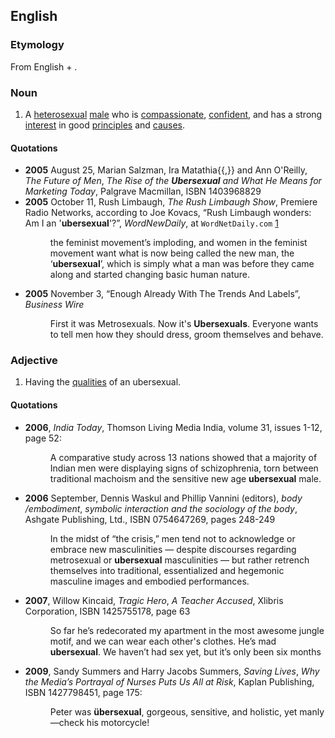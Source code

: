 ==English==

===Etymology===
From English {{term|uber-||above}} + {{term|sexual}}.

===Noun===
{{en-noun}}

# A [[heterosexual]] [[male]] who is [[compassionate]], [[confident]], and has a strong [[interest]] in good [[principle|principles]] and [[cause]]s.

====Quotations====
{{rfv}}
*'''2005''' August 25, Marian Salzman, Ira Matathia{{,}} and Ann O'Reilly, ''The Future of Men'', ''The Rise of the '''Ubersexual''' and What He Means for Marketing Today'', Palgrave Macmillan, ISBN 1403968829
*'''2005''' October 11, Rush Limbaugh, ''The Rush Limbaugh Show'', Premiere Radio Networks, according to Joe Kovacs, “Rush Limbaugh wonders: Am I an <nowiki>'</nowiki>'''ubersexual'''<nowiki>'</nowiki>?”, ''WordNewDaily'', at <tt>WordNetDaily.com</tt> [http://www.worldnetdaily.com/news/article.asp?ARTICLE_ID=46788]
*: <!--...-->the feminist movement’s imploding, and women in the feminist movement want what is now being called the new man, the ‘'''ubersexual'''’, which is simply what a man was before they came along and started changing basic human nature.
*'''2005''' November 3, “Enough Already With The Trends And Labels”, ''Business Wire''
*: First it was Metrosexuals. Now it's '''Ubersexuals'''. Everyone wants to tell men how they should dress, groom themselves and behave.

===Adjective===
{{en-adj}}

# Having the [[qualities]] of an ubersexual.

====Quotations====
* '''2006''', ''India Today'', Thomson Living Media India, volume 31, issues 1-12, page 52:
*: A comparative study across 13 nations showed that a majority of Indian men were displaying signs of schizophrenia, torn between traditional machoism and the sensitive new age '''ubersexual''' male.
*'''2006''' September, Dennis Waskul and Phillip Vannini (editors), ''body /embodiment'', ''symbolic interaction and the sociology of the body'', Ashgate Publishing, Ltd., ISBN 0754647269, pages 248-249
*: In the midst of “the crisis,” men tend not to acknowledge or embrace new masculinities — despite discourses regarding metrosexual or '''ubersexual''' masculinities — but rather retrench themselves into traditional, essentialized and hegemonic masculine images and embodied performances.
*'''2007''', Willow Kincaid, ''Tragic Hero'', ''A Teacher Accused'', Xlibris Corporation, ISBN 1425755178, page 63
*: So far he’s redecorated my apartment in the most awesome jungle motif, and we can wear each other's clothes. He’s mad '''ubersexual'''. We haven’t had sex yet, but it’s only been six months<!--,-->
* '''2009''', Sandy Summers and Harry Jacobs Summers, ''Saving Lives'', ''Why the Media’s Portrayal of Nurses Puts Us All at Risk'', Kaplan Publishing, ISBN 1427798451, page 175:
*: Peter was '''übersexual''', gorgeous, sensitive, and holistic, yet manly—check his motorcycle!